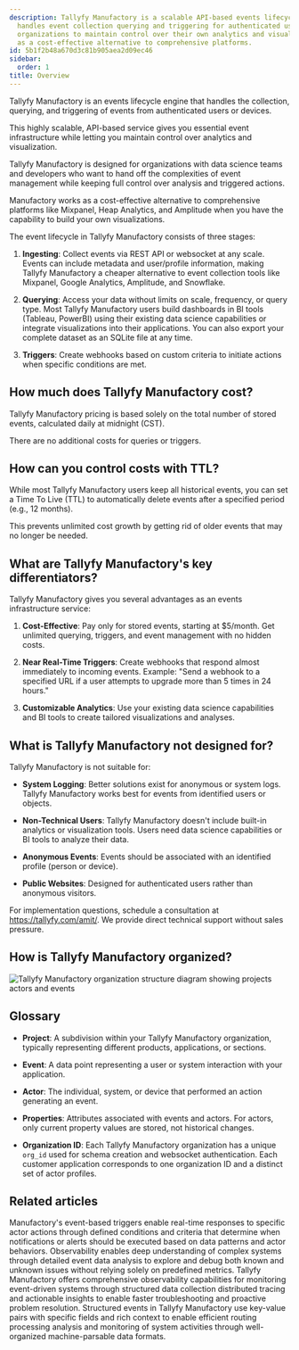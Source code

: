 ```yaml
---
description: Tallyfy Manufactory is a scalable API-based events lifecycle engine that
  handles event collection querying and triggering for authenticated users while allowing
  organizations to maintain control over their own analytics and visualization capabilities
  as a cost-effective alternative to comprehensive platforms.
id: 5b1f2b48a670d3c81b905aea2d09ec46
sidebar:
  order: 1
title: Overview
---
```


Tallyfy Manufactory is an events lifecycle engine that handles the collection, querying, and triggering of events from authenticated users or devices.

This highly scalable, API-based service gives you essential event infrastructure while letting you maintain control over analytics and visualization.

Tallyfy Manufactory is designed for organizations with data science teams and developers who want to hand off the complexities of event management while keeping full control over analysis and triggered actions.

Manufactory works as a cost-effective alternative to comprehensive platforms like Mixpanel, Heap Analytics, and Amplitude when you have the capability to build your own visualizations.

The event lifecycle in Tallyfy Manufactory consists of three stages:

1. **Ingesting**: Collect events via REST API or websocket at any scale. Events can include metadata and user/profile information, making Tallyfy Manufactory a cheaper alternative to event collection tools like Mixpanel, Google Analytics, Amplitude, and Snowflake.

2. **Querying**: Access your data without limits on scale, frequency, or query type. Most Tallyfy Manufactory users build dashboards in BI tools (Tableau, PowerBI) using their existing data science capabilities or integrate visualizations into their applications. You can also export your complete dataset as an SQLite file at any time.

3. **Triggers**: Create webhooks based on custom criteria to initiate actions when specific conditions are met.

## How much does Tallyfy Manufactory cost?

Tallyfy Manufactory pricing is based solely on the total number of stored events, calculated daily at midnight (CST).

There are no additional costs for queries or triggers.

## How can you control costs with TTL?

While most Tallyfy Manufactory users keep all historical events, you can set a Time To Live (TTL) to automatically delete events after a specified period (e.g., 12 months).

This prevents unlimited cost growth by getting rid of older events that may no longer be needed.

## What are Tallyfy Manufactory's key differentiators?

Tallyfy Manufactory gives you several advantages as an events infrastructure service:

1. **Cost-Effective**: Pay only for stored events, starting at $5/month. Get unlimited querying, triggers, and event management with no hidden costs.

2. **Near Real-Time Triggers**: Create webhooks that respond almost immediately to incoming events. Example: "Send a webhook to a specified URL if a user attempts to upgrade more than 5 times in 24 hours."

3. **Customizable Analytics**: Use your existing data science capabilities and BI tools to create tailored visualizations and analyses.

## What is Tallyfy Manufactory not designed for?

Tallyfy Manufactory is not suitable for:

* **System Logging**: Better solutions exist for anonymous or system logs. Tallyfy Manufactory works best for events from identified users or objects.

* **Non-Technical Users**: Tallyfy Manufactory doesn't include built-in analytics or visualization tools. Users need data science capabilities or BI tools to analyze their data.

* **Anonymous Events**: Events should be associated with an identified profile (person or device).

* **Public Websites**: Designed for authenticated users rather than anonymous visitors.

For implementation questions, schedule a consultation at https://tallyfy.com/amit/. We provide direct technical support without sales pressure.

## How is Tallyfy Manufactory organized?

![Tallyfy Manufactory organization structure diagram showing projects actors and events](https://screenshots.tallyfy.com/manufactory-org-structure-v1.png)

## Glossary

* **Project**: A subdivision within your Tallyfy Manufactory organization, typically representing different products, applications, or sections.

* **Event**: A data point representing a user or system interaction with your application.

* **Actor**: The individual, system, or device that performed an action generating an event.

* **Properties**: Attributes associated with events and actors. For actors, only current property values are stored, not historical changes.

* **Organization ID**: Each Tallyfy Manufactory organization has a unique `org_id` used for schema creation and websocket authentication. Each customer application corresponds to one organization ID and a distinct set of actor profiles.


## Related articles
<CardGrid>
<LinkTitleCard header="<b>Manufactory > Triggers</b>" href="/products/manufactory/triggers/" > Manufactory's event-based triggers enable real-time responses to specific actor actions through defined conditions and criteria that determine when notifications or alerts should be executed based on data patterns and actor behaviors. </LinkTitleCard>
<LinkTitleCard header="<b>Best Practices > What is observability?</b>" href="/products/manufactory/best-practices/what-is-observability/" > Observability enables deep understanding of complex systems through detailed event data analysis to explore and debug both known and unknown issues without relying solely on predefined metrics. </LinkTitleCard>
<LinkTitleCard header="<b>Manufactory > Introduction to observability best practices</b>" href="/products/manufactory/best-practices/" > Tallyfy Manufactory offers comprehensive observability capabilities for monitoring event-driven systems through structured data collection distributed tracing and actionable insights to enable faster troubleshooting and proactive problem resolution. </LinkTitleCard>
<LinkTitleCard header="<b>Best Practices > Understanding structured events</b>" href="/products/manufactory/best-practices/understanding-structured-events/" > Structured events in Tallyfy Manufactory use key-value pairs with specific fields and rich context to enable efficient routing processing analysis and monitoring of system activities through well-organized machine-parsable data formats. </LinkTitleCard>
</CardGrid>